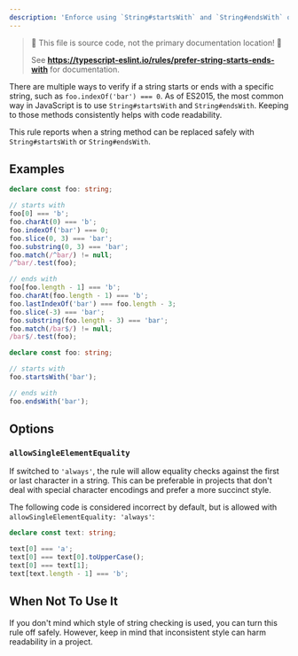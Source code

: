 ```yaml
---
description: 'Enforce using `String#startsWith` and `String#endsWith` over other equivalent methods of checking substrings.'
---
```



> 🛑 This file is source code, not the primary documentation location! 🛑
>
> See **https://typescript-eslint.io/rules/prefer-string-starts-ends-with** for documentation.

There are multiple ways to verify if a string starts or ends with a specific string, such as `foo.indexOf('bar') === 0`.
As of ES2015, the most common way in JavaScript is to use `String#startsWith` and `String#endsWith`.
Keeping to those methods consistently helps with code readability.

This rule reports when a string method can be replaced safely with `String#startsWith` or `String#endsWith`.

## Examples

<Tabs>
<TabItem value="❌ Incorrect">

```ts
declare const foo: string;

// starts with
foo[0] === 'b';
foo.charAt(0) === 'b';
foo.indexOf('bar') === 0;
foo.slice(0, 3) === 'bar';
foo.substring(0, 3) === 'bar';
foo.match(/^bar/) != null;
/^bar/.test(foo);

// ends with
foo[foo.length - 1] === 'b';
foo.charAt(foo.length - 1) === 'b';
foo.lastIndexOf('bar') === foo.length - 3;
foo.slice(-3) === 'bar';
foo.substring(foo.length - 3) === 'bar';
foo.match(/bar$/) != null;
/bar$/.test(foo);
```

</TabItem>
<TabItem value="✅ Correct">

```ts
declare const foo: string;

// starts with
foo.startsWith('bar');

// ends with
foo.endsWith('bar');
```

</TabItem>
</Tabs>

## Options

### `allowSingleElementEquality`

If switched to `'always'`, the rule will allow equality checks against the first or last character in a string.
This can be preferable in projects that don't deal with special character encodings and prefer a more succinct style.

The following code is considered incorrect by default, but is allowed with `allowSingleElementEquality: 'always'`:

```ts option='{ "allowSingleElementEquality": "always" }' showPlaygroundButton
declare const text: string;

text[0] === 'a';
text[0] === text[0].toUpperCase();
text[0] === text[1];
text[text.length - 1] === 'b';
```

## When Not To Use It

If you don't mind which style of string checking is used, you can turn this rule off safely.
However, keep in mind that inconsistent style can harm readability in a project.
